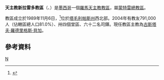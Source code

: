 {{Infobox Roman Catholic diocese
|Roman Catholic Diocese of = 天主教新拉雷多教區
|Latin name of diocese = Dioecesis  Novolaredensis
|image =
|caption =
|location = [[墨西哥|墨西哥]]
|territory = [[塔毛利帕斯州|塔毛利帕斯州]]西北部
|population =791,000
|rite = 拉丁禮
|patron = 
|province = 蒙特雷
|established = 1989年
|cathedral = 聖神主教座堂
|副主教座堂 =
|leadership = 主教
|website =
|教宗 = 
|metropolitan =
|ordinary = 古斯塔夫·羅德里格斯·貝加
|coadjutor bishop = 
|emeritus = 
}}

'''天主教新拉雷多教區'''（{{lang-la|Dioecesis Novolaredensis}}、{{lang-es|Diócesis de Nuevo Laredo}}）是[[墨西哥|墨西哥]]一個[[羅馬天主教|羅馬天主教]][[教區|教區]]，屬[[天主教蒙特雷總教區|蒙特雷總教區]]。

教區成立於1989年11月6日，<ref>{{Cite web |url=http://www.vatican.va/holy_father/john_paul_ii/apost_constitutions/documents/hf_jp-ii_apc_19891106_novolaredensis_lt.html |title=成立教區的宗座憲令 |access-date=2013-09-22 |archive-date=2014-05-17 |archive-url=https://web.archive.org/web/20140517001338/http://www.vatican.va/holy_father/john_paul_ii/apost_constitutions/documents/hf_jp-ii_apc_19891106_novolaredensis_lt.html |dead-url=no }}</ref>位於[[塔毛利帕斯州|塔毛利帕斯州]]西北部。2004年有教友791,000人（佔轄區總人口81.0%）、卅四個堂區、六十二名司鐸。現任教區主教為[[古斯塔夫·羅德里格斯·貝加|古斯塔夫·羅德里格斯·貝加]]。

==參考資料==
{{reflist}}
{{墨西哥天主教教區}}
[[Category:墨西哥天主教教區|N]]
